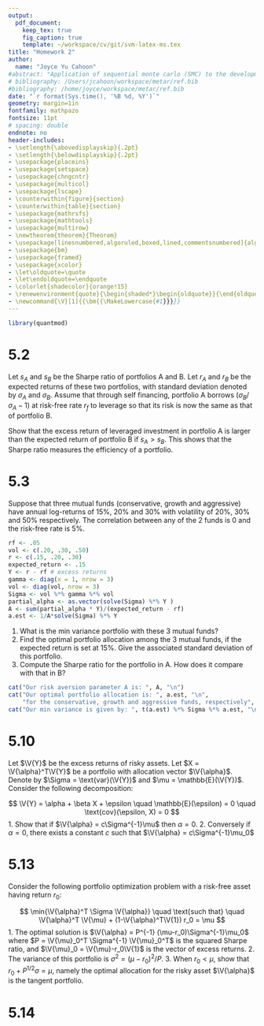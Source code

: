 ```yaml
---
output: 
  pdf_document:
    keep_tex: true
    fig_caption: true
    template: ~/workspace/cv/git/svm-latex-ms.tex
title: "Homework 2"
author: 
  name: "Joyce Yu Cahoon"
#abstract: "Application of sequential monte carlo (SMC) to the development of IM plausibility functions for the Nile."
# bibliography: /Users/jcahoon/workspace/metar/ref.bib
#bibliography: /home/joyce/workspace/metar/ref.bib
date: "`r format(Sys.time(), '%B %d, %Y')`"
geometry: margin=1in
fontfamily: mathpazo
fontsize: 11pt
# spacing: double
endnote: no
header-includes:
- \setlength{\abovedisplayskip}{.2pt}
- \setlength{\belowdisplayskip}{.2pt}
- \usepackage{placeins}
- \usepackage{setspace}
- \usepackage{chngcntr}
- \usepackage{multicol}
- \usepackage{lscape}
- \counterwithin{figure}{section}
- \counterwithin{table}{section}
- \usepackage{mathrsfs}
- \usepackage{mathtools}
- \usepackage{multirow}
- \newtheorem{theorem}{Theorem}
- \usepackage[linesnumbered,algoruled,boxed,lined,commentsnumbered]{algorithm2e} 
- \usepackage{bm}
- \usepackage{framed}
- \usepackage{xcolor}
- \let\oldquote=\quote
- \let\endoldquote=\endquote
- \colorlet{shadecolor}{orange!15}
- \renewenvironment{quote}{\begin{shaded*}\begin{oldquote}}{\end{oldquote}\end{shaded*}}
- \newcommand{\V}[1]{{\bm{{\MakeLowercase{#1}}}}}
--- 
```


```r
library(quantmod)
```
# 5.2 

Let $s_A$ and $s_B$ be the Sharpe ratio of portfolios A and B. Let $r_A$ and $r_B$ be the expected returns of these two portfolios, with standard deviation denoted by $\sigma_A$ and $\sigma_B$. Assume that through self financing, portfolio A borrows ($\sigma_B/\sigma_A-1$) at risk-free rate $r_f$ to leverage so that its risk is now the same as that of portfolio B. 

Show that the excess return of leveraged investment in portfolio A is larger than the expected return of portfolio B if $s_A > s_B$. This shows that the Sharpe ratio measures the efficiency of a portfolio. 


# 5.3 

Suppose that three mutual funds (conservative, growth and aggressive) have annual log-returns of 15\%, 20\% and 30\% with volatility of 20\%, 30\% and 50\% respectively. The correlation between any of the 2 funds is 0 and the risk-free rate is 5\%.  

```r
rf <- .05
vol <- c(.20, .30, .50)
r <- c(.15, .20, .30) 
expected_return <- .15 
Y <- r - rf # excess returns 
gamma <- diag(x = 1, nrow = 3) 
vol <- diag(vol, nrow = 3) 
Sigma <- vol %*% gamma %*% vol
partial_alpha <- as.vector(solve(Sigma) %*% Y ) 
A <- sum(partial_alpha * Y)/(expected_return - rf)
a.est <- 1/A*solve(Sigma) %*% Y
```

1. What is the min variance portfolio with these 3 mutual funds?
2. Find the optimal portfolio allocation among the 3 mutual funds, if the expected return is set at 15\%. Give the associated standard deviation of this portfolio.
3. Compute the Sharpe ratio for the portfolio in A. How does it compare with that in B? 


```r
cat("Our risk aversion parameter A is: ", A, "\n")
cat("Our optimal portfolio allocation is: ", a.est, "\n", 
    "for the conservative, growth and aggressive funds, respectively", "\n") 
cat("Our min variance is given by: ", t(a.est) %*% Sigma %*% a.est, "\n")

```

# 5.10

Let $\V{Y}$ be the excess returns of risky assets. Let $X = \V{\alpha}^T\V{Y}$ be a portfolio with allocation vector $\V{\alpha}$. Denote by $\Sigma = \text{var}(\V{Y})$ and $\mu = \mathbb{E}(\V{Y})$. Consider the following decomposition: 

$$
\V{Y} = \alpha + \beta X + \epsilon \quad \mathbb{E}(\epsilon) = 0 \quad \text{cov}(\epsilon, X) = 0
$$
1. Show that if $\V{\alpha} = c\Sigma^{-1}\mu$ then $\alpha =0$.
2. Conversely if $\alpha = 0$, there exists a constant $c$ such that $\V{\alpha} = c\Sigma^{-1}\mu_0$

# 5.13 

Consider the following portfolio optimization problem with a risk-free asset having return $r_0$: 

$$
\min{\V{\alpha}^T \Sigma \V{\alpha}} \quad \text{such that} \quad \V{\alpha}^T \V{\mu} + (1-\V{\alpha}^T\V{1}) r_0 = \mu
$$
1. The optimal solution is $\V{\alpha} = P^{-1} (\mu-r_0)\Sigma^{-1}\mu_0$ where $P = \V{\mu}_0^T \Sigma^{-1} \V{\mu}_0^T$ is the squared Sharpe ratio, and $\V{\mu}_0 = \V{\mu}-r_0\V{1}$ is the vector of excess returns. 
2. The variance of this portfolio is $\sigma^2 = (\mu - r_0)^2 / P$. 
3. When $r_0 < \mu$, show that $r_0 + P^{1/2} \sigma = \mu$, namely the optimal allocation for the risky asset $\V{\alpha}$ is the tangent portfolio. 

# 5.14

